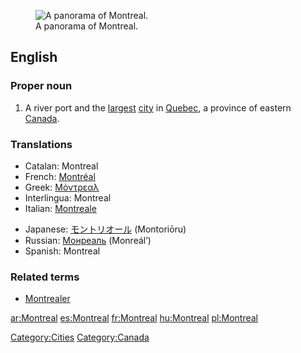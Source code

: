 {{see|Montréal}}
{{wikipedia}}
[[Image:Montreal Twilight Panorama 2006.jpg|thumb|right|A panorama of Montreal.]]
==English==

===Proper noun===
{{en-proper noun}}

# A river port and the [[largest]] [[city]] in [[Quebec]], a province of eastern [[Canada]].

===Translations===
{{top}}
*Catalan: Montreal
*French: [[Montréal]] {{m}}
*Greek: [[Μόντρεαλ]]
*Interlingua: Montreal
*Italian: [[Montreale]] {{f}}
{{mid}}
*Japanese: [[モントリオール]] (Montoriōru)
*Russian: [[Монреаль]] (Monreál’) {{m}}
*Spanish: Montreal {{m}}
{{bottom}}

===Related terms===
*[[Montrealer]]

[[Category:Cities]]
[[Category:Canada]]

[[ar:Montreal]]
[[es:Montreal]]
[[fr:Montreal]]
[[hu:Montreal]]
[[pl:Montreal]]